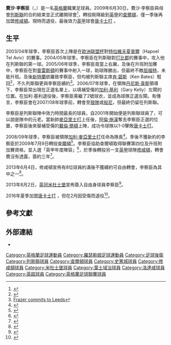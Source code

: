 {{noteTA|G1=足球|G2=EPL
|T=zh-hans:弗雷泽·理查德森;zh-hk:費沙·李察臣;zh-tw:弗雷澤·理查德森;
|1=zh-hans:弗雷泽;zh-hk:費沙;zh-tw:弗雷澤;
|2=zh-hans:理查德森;zh-hk:李察臣;zh-tw:理查德森;
|3=zh-hans:查尔顿竞技; zh-hk:查爾頓;
|4=zh-hans:南安普顿; zh-hk:修咸頓;
}}
{{Infobox football biography 2
| playername          = 費沙·李察臣<br />''Frazer Richardson''
| image               = 
| caption             = 
| fullname            = Frazer Richardson
| dateofbirth         = {{birth date and age|1982|10|29}}
| cityofbirth         = [[w:en:Rotherham|洛達咸]]
| countryofbirth      = [[英格蘭|英格蘭]]
| height              = {{height|m=1.81}}
| position            = [[後衛_(足球)|後衛]]
| currentclub         = [[罗瑟勒姆足球俱乐部|洛達咸]]
| clubnumber          = 16
| youthyears1         = 
| youthclubs1         = [[列斯聯足球會|列斯聯]]
| years1              = 2001−2009
| clubs1              = [[列斯聯足球會|列斯聯]]
| caps1               = 149
| goals1              = 3
| years2              = 2003
| clubs2              = → [[斯托克城足球俱乐部|史篤城]] 
| caps2               = 7
| goals2              = 0
| years3              = 2003
| clubs3              = → [[斯托克城足球俱乐部|史篤城]] 
| caps3               = 6
| goals3              = 1
| years4              = 2009−2010
| clubs4              = [[查尔顿竞技足球俱乐部|查爾頓]]
| caps4               = 38
| goals4              = 1
| years5              = 2010−2013
| clubs5              = [[南安普顿足球俱乐部|修咸頓]]
| caps5               = 60
| goals5              = 0
| years6              = 2013−2014
| clubs6              = [[米德尔斯堡足球俱乐部|米杜士堡]]
| caps6               = 11
| goals6              = 0
| years7 = 2014      
| clubs7 = → [[伊普斯维奇城足球俱乐部|葉士域治]] 
| caps7 = 7   
| goals7 = 0
| years8 = 2014–2016     
| clubs8 = [[罗瑟勒姆足球俱乐部|洛達咸]]      
| caps8 = 40   
| goals8 = 0
| years9 = 2016     
| clubs9 = [[唐卡士打流浪足球會|唐卡士打]]      
| caps9 = 4  
| totalcaps           = 326
| totalgoals          = 5
| nationalyears1      = 
| nationalteam1       = 
| nationalcaps1       = 
| nationalgoals1      = 
| medaltemplates      = 
| club-update         = 2015年4月11日 (六) 16:50 (UTC)
| nationalteam-update = 
}}

'''費沙·李察臣'''（{{lang-en|'''Frazer Richardson'''}}，{{bd|1982年|10月29日|catIdx=R}}）是一名[[英格蘭|英格蘭]]職業足球員。2009年6月30日，費沙·李察臣與母會[[列斯聯足球會|列斯聯]]的合約結束並正式離開球會<ref>{{Cite web |url=http://www.leedsunited.com/page/LatestNewsIndex/0,,10273,00.html |title=PREMIER LEAGUE LEGACY ENDS WITH FRAZER |access-date=2009-06-30 |archive-date=2009-03-23 |archive-url=https://web.archive.org/web/20090323055642/http://www.leedsunited.com/page/LatestNewsIndex/0,,10273,00.html |dead-url=no }}</ref>，轉投剛降級到[[英甲|英甲]]的[[查尔顿竞技足球俱乐部|查爾頓]]，僅一季後再加盟[[南安普顿足球俱乐部|修咸頓]]。現時而退役，最後效力[[英甲|英甲]]球會[[唐卡士打流浪足球會|唐卡士打]]  。

== 生平 ==
2003/04年球季，李察臣首次上陣是在[[欧洲联盟杯|欧洲联盟杯]]對[[特拉維夫夏普爾足球會|特拉維夫夏普爾]]（Hapoel Tel Aviv）的賽事。2004/05年球季，李察臣在列斯聯對[[德比郡足球俱乐部|打比郡]]的賽事中，攻入他在列斯聯的第一球。2005/06年球季，李察臣竟當上右翼，及後在升班附加賽中，李察臣在對[[普雷斯顿足球俱乐部|普雷斯頓]]的賽事中射入一球，助球隊勝出，但最終不敵[[屈福特足球會|屈福特]]，未能升班。及後[[新特蘭足球會|新特蘭]]欲羅致李察臣，但均被列斯聯主席[[肯·碧斯|肯·碧斯]]（Ken Bates）駁回<ref>{{Cite web |url=http://home.skysports.com/list.aspx?hlid=280708&plid=12092&clid=2&cpid=10 |title=Bates slams Richardson bids |access-date=2008-05-23 |archive-url=https://web.archive.org/web/20200330193145/http://home.skysports.com/list.aspx?hlid=280708&plid=12092&clid=2&cpid=10 |archive-date=2020-03-30 |dead-url=yes }}</ref>，不久列斯聯更與李察臣續約<ref>[http://home.skysports.com/list.aspx?hlid=299930&plid=12092&clid=2&cpid=10 Frazer commits to Leeds]{{dead link|date=十月 2017 |bot=InternetArchiveBot }}</ref>。2006/07年球季，在領隊[[丹尼斯·韋斯|丹尼斯·韋斯]]領導下，李察臣常出現在正選名單上，以填補受傷的[[加利·基利|加利·基利]]（Gary Kelly）左閘的位置。在加利·基利退役後，李察臣乘繼了2號球衣，並成為球隊正選左閘。有傳言，李察臣會在2007/08年球季前，轉會至[[狼隊足球會|狼隊]]或[[般尼足球會|般尼]]，但最終仍留在列斯聯。

李察臣是列斯聯陣中效力時間最長的球員，自2001年開始便是列斯聯球員了，可以說是隊中的元老。當新帥[[麥亞里士打|麥亞里士打]]上任後，[[阿倫·施漢|阿倫·施漢]]奪去李察臣正選的位置，李察臣後來替補受傷的[[戴倫·簡頓|戴倫·簡頓]]上陣，成功令球隊以1-0擊敗[[唐卡士打足球會|唐卡士打]]。

2008/09年球季，李察臣被領隊[[加利·麥亞里士打|加利·麥亞里士打]]任命為隊長<ref>{{Cite web |url=http://www.leedsunited.com/page/LatestNewsDetail/0,,10273~1363064,00.html |title=MY SKIPPER |access-date=2008-08-11 |archive-date=2008-08-11 |archive-url=https://web.archive.org/web/20080811225554/http://www.leedsunited.com/page/LatestNewsDetail/0,,10273~1363064,00.html |dead-url=no }}</ref>。季後不獲新約的李察臣於2009年7月9日轉投[[查尔顿竞技足球俱乐部|查爾頓]]<ref>{{cite news |language=en |url=http://news.bbc.co.uk/sport2/hi/football/teams/c/charlton_athletic/8143361.stm |title=Richardson seals Charlton move |publisher=[[BBC|BBC]] Sport |date=2009-07-09 |accessdate=2009-07-10 |archive-date=2020-06-25 |archive-url=https://web.archive.org/web/20200625015728/http://news.bbc.co.uk/sport2/hi/football/teams/c/charlton_athletic/8143361.stm |dead-url=no }}</ref>。李察臣協助查爾頓取得聯賽第四位及升班附加賽資格，並入選「英甲年度陣容」<ref>{{cite news |language=en |url=http://www.skysports.com/story/0,19528,11719_6116536,00.html |title=League One Team of Year |publisher=Sky Sports |date=2010-04-26 |accessdate=2010-07-07 |archive-date=2016-03-08 |archive-url=https://web.archive.org/web/20160308011133/http://www.skysports.com/story/0,19528,11719_6116536,00.html |dead-url=no }}</ref>，於季後轉投另一支[[英甲|英甲]]球隊[[南安普顿足球俱乐部|修咸頓]]，轉會費沒有透露，簽約三年<ref>{{cite news |language=en |url=http://news.bbc.co.uk/sport2/hi/football/teams/s/southampton/8794380.stm |title=Frazer Richardson completes Southampton move |publisher=[[BBC|BBC]] Sport |date=2010-07-06 |accessdate=2010-07-07 |archive-date=2019-12-10 |archive-url=https://web.archive.org/web/20191210153627/http://news.bbc.co.uk/sport2/hi/football/teams/s/southampton/8794380.stm |dead-url=no }}</ref>。

2013年6月4日，修咸頓宣佈有8位球員約滿後不獲續約可自由轉會，李察臣為其中之一<ref>{{cite news |language=en |url=http://www.bbc.co.uk/sport/0/football/22770127 |title=Southampton: Frazer Richardson among eight players released |publisher=''[[BBC_Sport|BBC Sport]]'' |date=2013-06-04 |accessdate=2013-06-15 |archive-date=2015-12-26 |archive-url=https://web.archive.org/web/20151226093440/http://www.bbc.co.uk/sport/0/football/22770127 |dead-url=no }}</ref>。

2013年8月2日，[[英冠|英冠]][[米德尔斯堡足球俱乐部|米杜士堡]]宣佈簽入自由身球員李察臣<ref>{{cite news |language=en |url=http://www.bbc.co.uk/sport/0/football/23552646 |title=Middlesbrough sign defender Frazer Richardson |publisher=''[[BBC_Sport|BBC Sport]]'' |date=2013-08-02 |accessdate=2013-06-15 |archive-date=2014-05-04 |archive-url=https://web.archive.org/web/20140504223026/http://www.bbc.co.uk/sport/0/football/23552646 |dead-url=no }}</ref>。

2016年夏季加盟[[唐卡士打流浪足球會|唐卡士打]] ，但在2月因受傷而退役<ref>{{cite web|title=Doncaster Rovers: Fresh injury blow for Frazer Richardson|url=http://www.thestar.co.uk/sport/football/doncaster-rovers/doncaster-rovers-fresh-injury-blow-for-frazer-richardson-1-8239426|website=Sheffield Star|accessdate=16 February 2017|archive-date=2018-08-25|archive-url=https://web.archive.org/web/20180825073830/https://www.thestar.co.uk/sport/football/doncaster-rovers/doncaster-rovers-fresh-injury-blow-for-frazer-richardson-1-8239426|dead-url=no}}</ref>。

== 參考文獻 ==
{{reflist}}

== 外部連結 ==
* {{soccerbase|id=29381|name=費沙·李察臣}}

{{start box}}
{{s-sports}}
{{succession box|
 before=[[阿倫·湯臣|阿倫·湯臣]] |
 title=[[列斯聯足球會|列斯聯]][[隊長_(足球)|隊長]] |
 years=2008-2009 |
 after=[[李察·拿羅|李察·拿羅]]
}}
{{end box}}
{{2009/10年英甲PFA年度最佳陣容}}

{{DEFAULTSORT:Richardson, Frazer}}
[[Category:英格蘭足球運動員|Category:英格蘭足球運動員]]
[[Category:羅瑟勒姆足球運動員|Category:羅瑟勒姆足球運動員]]
[[Category:足球後衛|Category:足球後衛]]
[[Category:列斯聯球員|Category:列斯聯球員]]
[[Category:查爾頓球員|Category:查爾頓球員]]
[[Category:史篤城球員|Category:史篤城球員]]
[[Category:修咸頓球員|Category:修咸頓球員]]
[[Category:米杜士堡球員|Category:米杜士堡球員]]
[[Category:葉士域治球員|Category:葉士域治球員]]
[[Category:洛達咸球員|Category:洛達咸球員]]
[[Category:英超球員|Category:英超球員]]
[[Category:英格蘭足球聯賽球員|Category:英格蘭足球聯賽球員]]